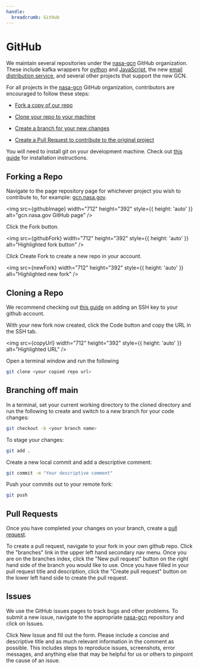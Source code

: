```yaml
---
handle:
  breadcrumb: GitHub
---
```



# GitHub

We maintain several repositories under the [nasa-gcn](https://github.com/nasa-gcn) GitHub organization. These include kafka wrappers for [python](https://github.com/nasa-gcn/gcn-kafka-python) and [JavaScript](https://github.com/nasa-gcn/gcn-kafka-js), the new [email distribution service](https://github.com/nasa-gcn/gcn-email), and several other projects that support the new GCN.

For all projects in the [nasa-gcn](https://github.com/nasa-gcn) GitHub organization, contributors are encouraged to follow these steps:

- [Fork a copy of our repo](#forking-a-repo)

- [Clone your repo to your machine](#cloning-a-repo)

- [Create a branch for your new changes](#branching-off-main)

- [Create a Pull Request to contribute to the original project](#pull-requests)

You will need to install git on your development machine. Check out [this guide](https://git-scm.com/book/en/v2/Getting-Started-Installing-Git) for installation instructions.

## Forking a Repo

Navigate to the page repository page for whichever project you wish to contribute to, for example: [gcn.nasa.gov](https://github.com/nasa-gcn/gcn.nasa.gov).

<img
  src={githubImage}
  width="712"
  height="392"
  style={{ height: 'auto' }}
  alt="gcn.nasa.gov GitHub page"
/>

Click the Fork button.

<img
  src={githubFork}
  width="712"
  height="392"
  style={{ height: 'auto' }}
  alt="Highlighted fork button"
/>

Click Create Fork to create a new repo in your account.

<img
  src={newFork}
  width="712"
  height="392"
  style={{ height: 'auto' }}
  alt="Highlighted new fork"
/>

## Cloning a Repo

We recommend checking out [this guide](https://docs.github.com/en/authentication/connecting-to-github-with-ssh/adding-a-new-ssh-key-to-your-github-account) on adding an SSH key to your github account.

With your new fork now created, click the Code button and copy the URL in the SSH tab.

<img
  src={copyUrl}
  width="712"
  height="392"
  style={{ height: 'auto' }}
  alt="Highlighted URL"
/>

Open a terminal window and run the following

```sh
git clone <your copied repo url>
```

## Branching off main

In a terminal, set your current working directory to the cloned directory and run the following to create and switch to a new branch for your code changes:

```sh
git checkout -b <your branch name>
```

To stage your changes:

```sh
git add .
```

Create a new local commit and add a descriptive comment:

```sh
git commit -m "Your descriptive comment"
```

Push your commits out to your remote fork:

```sh
git push
```

## Pull Requests

Once you have completed your changes on your branch, create a [pull request](https://github.com/nasa-gcn/gcn.nasa.gov/pulls).

To create a pull request, navigate to your fork in your own github repo. Click the "branches" link in the upper left hand secondary nav menu. Once you are on the branches index, click the "New pull request" button on the right hand side of the branch you would like to use. Once you have filled in your pull request title and description, click the "Create pull request" button on the lower left hand side to create the pull request.

## Issues

We use the GitHub issues pages to track bugs and other problems. To submit a new issue, navigate to the appropriate [nasa-gcn](https://github.com/nasa-gcn/) repository and click on Issues.

Click New Issue and fill out the form. Please include a concise and descriptive title and as much relevant information in the comment as possible. This includes steps to reproduce issues, screenshots, error messages, and anything else that may be helpful for us or others to pinpoint the cause of an issue.
